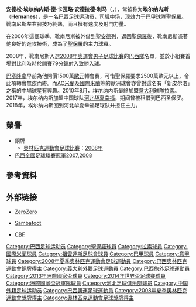 {{noteTA
|G1=足球
|G2=uefa
|T=zh-hans:埃尔纳内斯;zh-hk:靴南尼斯;zh-tw:埃爾納內斯;
|1=zh-hans:埃尔纳内斯;zh-hk:靴南尼斯;zh-tw:埃爾納內斯;
|2=zh-hans:安德松;zh-hk:安達臣;zh-tw:安德松;
|3=zh-hans:德·卡瓦略;zh-hk:迪·卡華奴;zh-tw:德·卡瓦略;
|4=zh-hans:安德拉德;zh-hk:安達迪;zh-tw:安德拉德;
|5=zh-hans:利马;zh-hk:利馬;zh-tw:利馬;
|6=zh-hans:累西腓;zh-tw:勒西菲;zh-hk:利斯菲;
|7=zh-cn:皮尔洛; zh-tw:皮爾洛; zh-hk:派路;
}}
{{Football player infobox 
| playername          = 埃尔纳内斯<br>''Hernanes''
| image = Brazil and Croatia match at the FIFA World Cup 2014-06-12 (31).jpg
| fullname = Anderson Hernanes de<br>Carvalho Viana Lima<ref>{{cite news
| title = 2014 FIFA World Cup Brazil: List of Players
| url = http://www.fifadata.com/document/fwc/2014/pdf/fwc_2014_squadlists.pdf
| publisher = FIFA
| format = PDF
| page = 6
| date = 11 June 2014
| accessdate = 10 July 2014
| archive-date = 2015-06-11
| archive-url = https://web.archive.org/web/20150611133541/http://www.uefa.com/uefachampionsleague/news/newsid%3D2255077.html
| dead-url = no
}}</ref>
| height = {{height|m=1.80}}<ref>{{cite web|title=Hernanes - Profile|url=http://www.juventus.com/en/teams/first-team/midfielders/hernanes/index.php|publisher=juventus.com|deadurl=yes|archiveurl=https://web.archive.org/web/20151207232202/http://www.juventus.com/en/teams/first-team/midfielders/hernanes/index.php|archivedate=2015-12-07|accessdate=2017-12-06}}</ref>
| dateofbirth         = {{birth date and age|1985|5|29}}
| birth_place = 巴西[[累西腓|累西腓]]<ref>{{cite web|title=SUÍÇA x BRASIL - 14.08.13 - Basel-Suíça - CBF|url=http://imagens.cbf.com.br/201308/785901174.pdf|work=|publisher=[[巴西足球协会|巴西足球协会]]|accessdate=5 February 2014|archive-url=https://web.archive.org/web/20140228182105/http://imagens.cbf.com.br/201308/785901174.pdf|archive-date=2014-02-28|dead-url=yes}}</ref>
| currentclub          = [[聖保羅足球會|聖保羅]]
| clubnumber           = 15
| position             = [[中場|攻擊中場]]
| youthyears1          = 1996–1998 | youthclubs1          = [[聖十字足球會|聖十字]]
| youthyears2          = 1999–2000 | youthclubs2          = {{tsl|en|Unibol Pernambuco Futebol Clube||Unibol}}
| youthyears3          = 2001–2005 | youthclubs3          = [[聖保羅足球會|聖保羅]]
| years1               = 2005–2010 | clubs1               = [[聖保羅足球會|聖保羅]] | caps1                = 117 | goals1               = 18
| years2               = 2006 | clubs2               = → {{tsl|en|Esporte Clube Santo André||聖安德列}}（租借） | caps2                = 23 | goals2               = 6
| years3               = 2010–2014 | clubs3               = [[拉素體育會|拉素]] | caps3                = 118 | goals3               = 33
| years4               = 2014–2015 | clubs4               = [[國際米蘭足球俱樂部|國際米蘭]] | caps4                = 42 | goals4               = 7
| years5               = 2015–2017 | clubs5 = [[尤文图斯足球俱乐部|尤文图斯]]                         | caps5 = 24  | goals5 = 2
| years6               = 2017–2019 | clubs6 = [[河北华夏幸福足球俱乐部|河北华夏幸福]]   | caps6 = 19   | goals6 = 4
| years7               = 2017       | clubs7 = → [[聖保羅足球會|聖保羅]]（租借）               | caps7 = 19  | goals7 = 9
| years8               = 2019– | clubs8               = [[聖保羅足球會|聖保羅]] | caps8                = 4 | goals8               = 1
| nationalyears1       = 2008       | nationalteam1 = [[巴西23岁以下国家足球队|巴西U23]] | nationalcaps1 = 7 | nationalgoals1 = 1
| nationalyears2       = 2008–2014     | nationalteam2 = [[巴西國家足球隊|巴西]]    | nationalcaps2 = 27 | nationalgoals2 = 2
| medaltemplates       = 
{{MedalOlympic}}
{{MedalBronze | [[2008年夏季奧林匹克運動會|2008年北京]] | [[2008年夏季奧林匹克運動會男子足球比賽|隊際]]}}
| pcupdate            = 2019年5月13日
| ntupdate            = 2014年7月12日
}}
{{中文譯名
| english    = '''Hernanes'''
| putonghua  = 埃尔纳内斯
| taiwan     = 埃爾納內斯
| cantonese  = 靴蘭尼斯
|}}

'''安德松·埃尔纳内斯·德·卡瓦略·安德拉德·利马'''（{{lang-pt|'''Anderson Hernanes de Carvalho Andrade Lima'''}}，{{bd|1985年|5月29日|catidx=Hernanes}}），常被称为'''埃尔纳内斯'''（'''Hernanes'''），是一名[[巴西|巴西]]足球运动员，司職[[中场|中场]]，现效力于[[巴甲|巴甲]]球隊[[聖保羅足球會|聖保羅]]。靴南尼斯左右腳技巧純熟，而且擁有速度及射門力量。

在2006年這個球季，靴南尼斯被外借到[[Esporte_Clube_Santo_André|聖安德列]]，返回[[聖保羅足球俱樂部|聖保羅]]後，靴南尼斯憑著他良好的進攻技術，成為了[[聖保羅足球俱樂部|聖保羅]]的主力球員。

2008年，靴南尼斯入選[[2008年夏季奧林匹克運動會男子足球比賽|2008年奧運會男子足球比賽]]的[[巴西國家足球隊|巴西隊]]名單，並於小組賽首場對[[比利時國家足球隊|比利時]]時於開賽79分鐘射入致勝入球。

[[巴塞隆拿足球會|巴塞隆拿]]早前為他開價1500萬[[歐元|歐元]]轉會費，可惜聖保羅要求2500萬歐元以上，令此項轉會無疾而終。而[[AC米蘭|AC米蘭]]及[[國際米蘭|國際米蘭]]等的歐洲球會亦曾對這名有「新皮尔洛」之稱的中場球星有興趣。2010年8月，埃尔纳内斯最終加盟[[意大利|意大利]]球隊[[拉素體育會|拉素]]。2017年，埃尔纳内斯加盟中国球队[[河北华夏幸福|河北华夏幸福]]，期间曾被租借到巴西圣保罗。2018年，埃尔纳内斯回到河北华夏幸福足球队并担任主力。

==榮譽==
*銅牌
** [[奧林匹克運動會足球比賽|奧林匹克運動會足球比賽]]：[[2008年夏季奧林匹克運動會男子足球比賽|2008年]]
*[[巴西全國足球聯賽|巴西全國足球聯賽]]冠軍[[2007年巴西甲組足球聯賽|2007]],[[2008年巴西足球甲級聯賽|2008]]

== 參考資料 ==
{{reflist}}

==外部链接==
*{{pt icon}} [https://web.archive.org/web/20100429164754/http://www.zerozero.pt/jogador/hernanes/actual/ficha/0/default/32975/ ZeroZero]
*{{pt icon}} [https://web.archive.org/web/20090930065137/http://br.sambafoot.com/jogadores/2729_Hernanes.html Sambafoot]
*{{pt icon}} [http://www.cbf.com.br/php/registro.php?i=173861 CBF]{{dead link|date=2017年12月 |bot=InternetArchiveBot |fix-attempted=yes }}

{{2008年奥运会男子足球巴西参赛名单}}
{{2013年聯合會盃足球賽巴西參賽名單}}
{{2014年世界盃足球賽巴西參賽名單}}
{{2017年中超分类名单河北}}
{{2018年中超分类名单河北}}

{{DEFAULTSORT:Hernanes}}
[[Category:巴西足球运动员|Category:巴西足球运动员]]
[[Category:聖保羅球員|Category:聖保羅球員]]
[[Category:拉素球員|Category:拉素球員]]
[[Category:國際米蘭球員|Category:國際米蘭球員]]
[[Category:祖雲達斯足球會球員|Category:祖雲達斯足球會球員]]
[[Category:巴甲球員|Category:巴甲球員]]
[[Category:意甲球員|Category:意甲球員]]
[[Category:2008年夏季奧林匹克運動會足球運動員|Category:2008年夏季奧林匹克運動會足球運動員]]
[[Category:巴西奧林匹克運動會銅牌得主|Category:巴西奧林匹克運動會銅牌得主]]
[[Category:義大利外籍足球運動員|Category:義大利外籍足球運動員]]
[[Category:巴西旅外足球運動員|Category:巴西旅外足球運動員]]
[[Category:2013年洲際國家盃球員|Category:2013年洲際國家盃球員]]
[[Category:2014年世界盃足球賽球員|Category:2014年世界盃足球賽球員]]
[[Category:洲際國家盃冠軍隊球員|Category:洲際國家盃冠軍隊球員]]
[[Category:河北足球俱乐部球员|Category:河北足球俱乐部球员]]
[[Category:中国外籍足球运动员|Category:中国外籍足球运动员]]
[[Category:巴西奧運足球運動員|Category:巴西奧運足球運動員]]
[[Category:2008年夏季奧林匹克運動會獎牌得主|Category:2008年夏季奧林匹克運動會獎牌得主]]
[[Category:奧林匹克運動會足球獎牌得主|Category:奧林匹克運動會足球獎牌得主]]